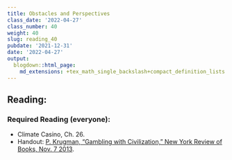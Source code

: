 ```yaml
---
title: Obstacles and Perspectives
class_date: '2022-04-27'
class_number: 40
weight: 40
slug: reading_40
pubdate: '2021-12-31'
date: '2022-04-27'
output:
  blogdown::html_page:
    md_extensions: +tex_math_single_backslash+compact_definition_lists
---
```

## Reading:

### Required Reading (everyone):

* Climate Casino, Ch. 26.
* Handout: [P.  Krugman, "Gambling with Civilization," New York Review of Books, Nov. 7 2013](/files/reading_handouts/Krugman-GamblingWithCivilization-2013.pdf){target="_blank"}.

